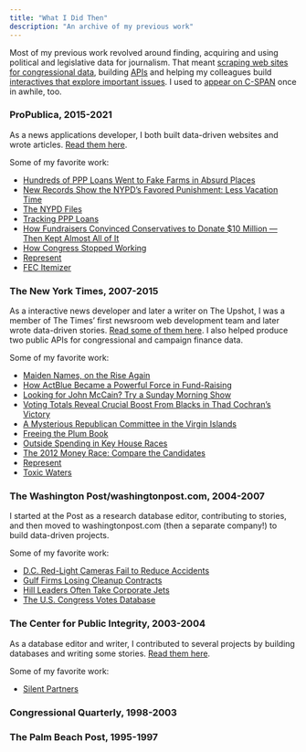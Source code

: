 ```yaml
---
title: "What I Did Then"
description: "An archive of my previous work"
---
```


Most of my previous work revolved around finding, acquiring and using political and legislative data for journalism. That meant [scraping web sites for congressional data](https://github.com/dwillis/statement), building [APIs](https://projects.propublica.org/api-docs/congress-api/) and helping my colleagues build [interactives that explore important issues](https://projects.propublica.org/represent/). I used to [appear on C-SPAN](https://www.c-span.org/person/?57627/DerekWillis) once in awhile, too.

### ProPublica, 2015-2021

As a news applications developer, I both built data-driven websites and wrote articles. [Read them here](https://www.propublica.org/people/derek-willis).

Some of my favorite work:

 * [Hundreds of PPP Loans Went to Fake Farms in Absurd Places](https://www.propublica.org/article/ppp-farms)
 * [New Records Show the NYPD’s Favored Punishment: Less Vacation Time](https://projects.propublica.org/nypd-disciplinary-records/)
 * [The NYPD Files](https://projects.propublica.org/nypd-ccrb/)
 * [Tracking PPP Loans](https://projects.propublica.org/coronavirus/bailouts/)
 * [How Fundraisers Convinced Conservatives to Donate $10 Million — Then Kept Almost All of It](https://www.propublica.org/article/conservative-majority-fund-political-fundraising-pac-kelley-rogers)
 * [How Congress Stopped Working](https://www.propublica.org/article/how-congress-stopped-working)
 * [Represent](https://projects.propublica.org/represent/)
 * [FEC Itemizer](https://projects.propublica.org/itemizer/)
 
### The New York Times, 2007-2015
 
 As a interactive news developer and later a writer on The Upshot, I was a member of The Times' first newsroom web development team and later wrote data-driven stories. [Read some of them here](https://www.nytimes.com/by/derek-willis). I also helped produce two public APIs for congressional and campaign finance data.
 
Some of my favorite work:

 * [Maiden Names, on the Rise Again](https://www.nytimes.com/2015/06/28/upshot/maiden-names-on-the-rise-again.html)
 * [How ActBlue Became a Powerful Force in Fund-Raising](https://www.nytimes.com/2014/10/09/upshot/how-actblue-became-a-powerful-force-in-fund-raising.html)
 * [Looking for John McCain? Try a Sunday Morning Show](https://www.nytimes.com/2014/09/06/upshot/looking-for-john-mccain-try-a-sunday-morning-show.html)
 * [Voting Totals Reveal Crucial Boost From Blacks in Thad Cochran’s Victory](https://www.nytimes.com/2014/07/10/upshot/voting-totals-reveal-crucial-boost-from-blacks-in-cochrans-victory.html)
 * [A Mysterious Republican Committee in the Virgin Islands](https://www.nytimes.com/2014/05/07/upshot/a-mysterious-republican-committee-in-the-virgin-islands.html)
 * [Freeing the Plum Book](https://archive.nytimes.com/open.blogs.nytimes.com/2013/01/15/freeing-the-plum-book/)
 * [Outside Spending in Key House Races](https://archive.nytimes.com/www.nytimes.com/interactive/2012/10/25/us/politics/outside-spending-in-key-house-races.html)
 * [The 2012 Money Race: Compare the Candidates](https://www.nytimes.com/elections/2012/campaign-finance.html)
 * [Represent](https://archive.nytimes.com/open.blogs.nytimes.com/2008/12/22/represent/)
 * [Toxic Waters](https://www.nytimes.com/interactive/projects/toxic-waters/contaminants/index.html)
 
### The Washington Post/washingtonpost.com, 2004-2007
 
 I started at the Post as a research database editor, contributing to stories, and then moved to washingtonpost.com (then a separate company!) to build data-driven projects.
 
 Some of my favorite work:
 
 * [D.C. Red-Light Cameras Fail to Reduce Accidents](https://www.washingtonpost.com/archive/politics/2005/10/04/dc-red-light-cameras-fail-to-reduce-accidents/eb72bf0c-37f7-4089-bace-75e73043d60a/)
 * [Gulf Firms Losing Cleanup Contracts](https://www.washingtonpost.com/archive/business/2005/10/04/gulf-firms-losing-cleanup-contracts/ebce5e7a-cd10-4749-96cb-7674d7d6da93/)
 * [Hill Leaders Often Take Corporate Jets](https://www.washingtonpost.com/wp-dyn/content/article/2005/05/04/AR2005050402393.html)
 * [The U.S. Congress Votes Database](https://web.archive.org/web/20060215191153/http://projects.washingtonpost.com/congress/)
 
### The Center for Public Integrity, 2003-2004

As a database editor and writer, I contributed to several projects by building databases and writing some stories. [Read them here](https://publicintegrity.org/author/derek-willis/).

Some of my favorite work:

* [Silent Partners](https://publicintegrity.org/politics/silent-partners-special-report/)

### Congressional Quarterly, 1998-2003

### The Palm Beach Post, 1995-1997
